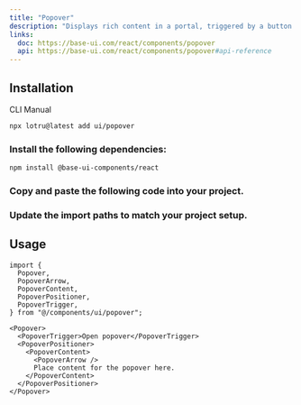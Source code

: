 ```yaml
---
title: "Popover"
description: "Displays rich content in a portal, triggered by a button."
links:
  doc: https://base-ui.com/react/components/popover
  api: https://base-ui.com/react/components/popover#api-reference
---
```


<ComponentPreview id="examples/popover-01" />

## Installation

<Tabs defaultValue="cli">

<TabsList>
  <TabsTrigger value="cli">CLI</TabsTrigger>
  <TabsTrigger value="manual">Manual</TabsTrigger>
  <TabsIndicator />
</TabsList>

<TabsContent value="cli">

```bash
npx lotru@latest add ui/popover
```

</TabsContent>

<TabsContent value="manual">

<Steps>

### Install the following dependencies:

```bash
npm install @base-ui-components/react
```

### Copy and paste the following code into your project.

<ComponentSource id="ui/popover" />

### Update the import paths to match your project setup.

</Steps>

</TabsContent>

</Tabs>

## Usage

```tsx
import {
  Popover,
  PopoverArrow,
  PopoverContent,
  PopoverPositioner,
  PopoverTrigger,
} from "@/components/ui/popover";
```

```tsx
<Popover>
  <PopoverTrigger>Open popover</PopoverTrigger>
  <PopoverPositioner>
    <PopoverContent>
      <PopoverArrow />
      Place content for the popover here.
    </PopoverContent>
  </PopoverPositioner>
</Popover>
```
